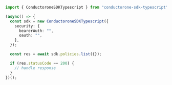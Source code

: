 ```typescript C1ApiPolicyV1PoliciesList.ts
import { ConductoroneSDKTypescript } from "conductorone-sdk-typescript";

(async() => {
  const sdk = new ConductoroneSDKTypescript({
    security: {
      bearerAuth: "",
      oauth: "",
    },
  });

  const res = await sdk.policies.list({});

  if (res.statusCode == 200) {
    // handle response
  }
})();
```
